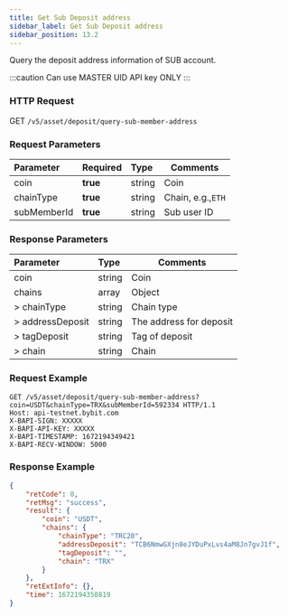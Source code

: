 ```yaml
---
title: Get Sub Deposit address
sidebar_label: Get Sub Deposit address
sidebar_position: 13.2
---
```


Query the deposit address information of SUB account.

:::caution
Can use MASTER UID API key ONLY
:::

### HTTP Request
GET `/v5/asset/deposit/query-sub-member-address`

### Request Parameters
| Parameter | Required | Type | Comments|
|:----- |:-------|:-----|------ |
|coin |**true** |string |Coin |
|chainType |**true** |string |Chain, e.g.,`ETH`|
|subMemberId |**true** |string |Sub user ID |

### Response Parameters
| Parameter | Type | Comments|
|:----- |:-----|----- |
|coin |string |Coin |
|chains |array |Object |
|> chainType |string |Chain type |
|> addressDeposit |string |The address for deposit |
|> tagDeposit |string |Tag of deposit |
|> chain |string |Chain |

### Request Example

```http
GET /v5/asset/deposit/query-sub-member-address?coin=USDT&chainType=TRX&subMemberId=592334 HTTP/1.1
Host: api-testnet.bybit.com
X-BAPI-SIGN: XXXXX
X-BAPI-API-KEY: XXXXX
X-BAPI-TIMESTAMP: 1672194349421
X-BAPI-RECV-WINDOW: 5000
```

### Response Example

```json
{
    "retCode": 0,
    "retMsg": "success",
    "result": {
        "coin": "USDT",
        "chains": {
            "chainType": "TRC20",
            "addressDeposit": "TCB6NmwGXjn8eJYDuPxLvs4aM8Jn7gvJ1f",
            "tagDeposit": "",
            "chain": "TRX"
        }
    },
    "retExtInfo": {},
    "time": 1672194350819
}
```